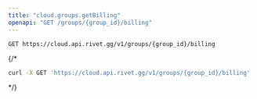 ```yaml
---
title: "cloud.groups.getBilling"
openapi: "GET /groups/{group_id}/billing"
---
```


```
GET https://cloud.api.rivet.gg/v1/groups/{group_id}/billing
```


{/*<RequestExample>
```bash curl
curl -X GET 'https://cloud.api.rivet.gg/v1/groups/{group_id}/billing'
```
</RequestExample>*/}
